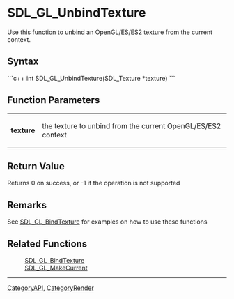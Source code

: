 <!-- pragma section-numbers off -->
<!-- pragma disable-camelcase -->
= SDL_GL_UnbindTexture =
Use this function to unbind an OpenGL/ES/ES2 texture from the current context.


== Syntax ==
```c++
int SDL_GL_UnbindTexture(SDL_Texture *texture)
```
== Function Parameters ==
{|
|'''texture''' 
|the texture to unbind from the current OpenGL/ES/ES2 context 
|}


== Return Value ==
Returns 0 on success, or -1 if the operation is not supported

== Remarks ==
See [[SDL_GL_BindTexture]] for examples on how to use these functions

== Related Functions ==
: [[SDL_GL_BindTexture]]
: [[SDL_GL_MakeCurrent]]

----
[[CategoryAPI]], [[CategoryRender]]
